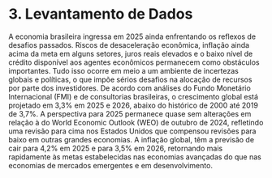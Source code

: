 # 3. Levantamento de Dados
A economia brasileira ingressa em 2025 ainda enfrentando os reflexos de desafios passados. Riscos de desaceleração econômica, inflação ainda acima da meta em alguns setores, juros reais elevados e o baixo nível de crédito disponível aos agentes econômicos permanecem como obstáculos importantes. Tudo isso ocorre em meio a um ambiente de incertezas globais e políticas, o que impõe sérios desafios na alocação de recursos por parte dos investidores.
De acordo com análises do Fundo Monetário Internacional (FMI) e de consultorias brasileiras, o crescimento global está projetado em 3,3% em 2025 e 2026, abaixo do histórico de 2000 até 2019 de 3,7%. A perspectiva para 2025 permanece quase sem alterações em relação à do World Economic Outlook (WEO) de outubro de 2024, refletindo uma revisão para cima nos Estados Unidos que compensou revisões para baixo em outras grandes economias.
A inflação global, têm a previsão de cair para 4,2% em 2025 e para 3,5% em 2026, retornando mais rapidamente às metas estabelecidas nas economias avançadas do que nas economias de mercados emergentes e em desenvolvimento.
